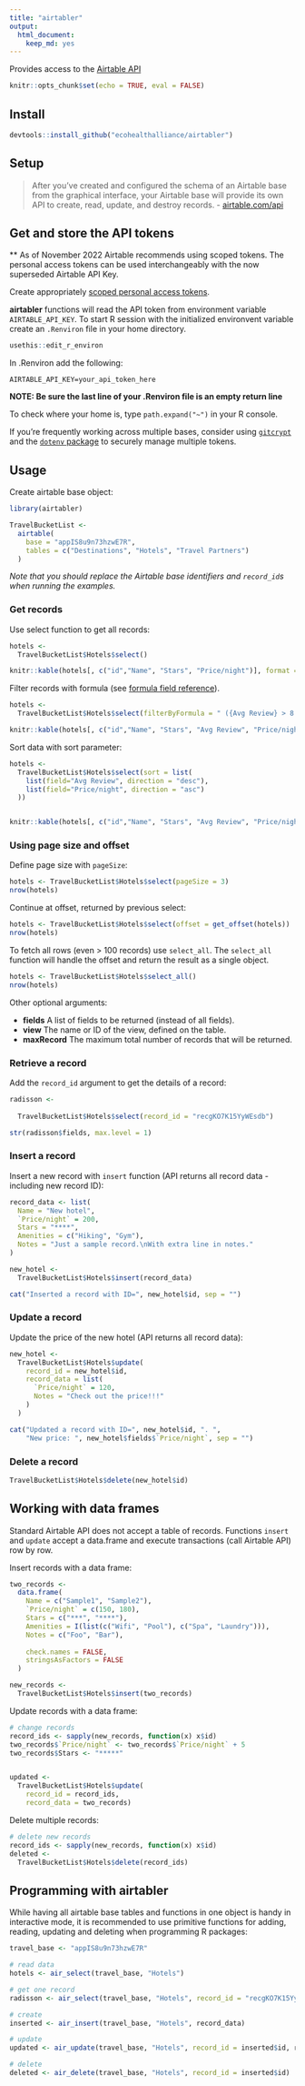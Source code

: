 ```yaml
---
title: "airtabler"
output: 
  html_document: 
    keep_md: yes
---
```

Provides access to the [Airtable API](http://airtable.com/api)

```r
knitr::opts_chunk$set(echo = TRUE, eval = FALSE)
```

## Install

```r
devtools::install_github("ecohealthalliance/airtabler")
```

## Setup
> After you've created and configured the schema of an Airtable base from the
graphical interface, your Airtable base will provide its own API to create,
read, update, and destroy records. -  [airtable.com/api](http://airtable.com/api) 

## Get and store the API tokens

** As of November 2022 Airtable recommends using scoped tokens. The personal access tokens can be used interchangeably with the now superseded Airtable API Key.  

Create appropriately [scoped personal access tokens](https://airtable.com/developers/web/guides/personal-access-tokens). 

__airtabler__ functions will read the API token from
  environment variable `AIRTABLE_API_KEY`. To start R session with the
  initialized environvent variable create an `.Renviron` file in your home directory.
  
```r
usethis::edit_r_environ
```

In .Renviron add the following:
```
AIRTABLE_API_KEY=your_api_token_here

```

**NOTE: Be sure the last line of your .Renviron file is an empty return line**

To check where your home is, type `path.expand("~")` in your R console.

If you're frequently working across multiple bases, consider using [`gitcrypt`](https://ecohealthalliance.github.io/eha-ma-handbook/16-encryption.html#set-up-encryption-for-a-repo-that-did-not-previously-use-git-crypt.) and the [`dotenv` package](https://cran.r-project.org/web/packages/dotenv/dotenv.pdf) to securely manage multiple tokens.  


## Usage

Create airtable base object:

```r
library(airtabler)

TravelBucketList <- 
  airtable(
    base = "appIS8u9n73hzwE7R", 
    tables = c("Destinations", "Hotels", "Travel Partners")
  )
```

_Note that you should replace the Airtable base identifiers and `record_id`s when running the examples._

### Get records
Use select function to get all records:
```r
hotels <- 
  TravelBucketList$Hotels$select()

knitr::kable(hotels[, c("id","Name", "Stars", "Price/night")], format = "markdown")
```

Filter records with formula (see [formula field reference ](https://support.airtable.com/hc/en-us/articles/203255215-Formula-Field-Reference)).

```r
hotels <- 
  TravelBucketList$Hotels$select(filterByFormula = " ({Avg Review} > 8.5)" )

knitr::kable(hotels[, c("id","Name", "Stars", "Avg Review", "Price/night")], format = "markdown")

```

Sort data with sort parameter:
```r
hotels <- 
  TravelBucketList$Hotels$select(sort = list(
    list(field="Avg Review", direction = "desc"),
    list(field="Price/night", direction = "asc")
  ))


knitr::kable(hotels[, c("id","Name", "Stars", "Avg Review", "Price/night")], format = "markdown")

```

### Using page size and offset

Define page size with `pageSize`:
```r

hotels <- TravelBucketList$Hotels$select(pageSize = 3)
nrow(hotels)


```

Continue at offset, returned by previous select:
```r
hotels <- TravelBucketList$Hotels$select(offset = get_offset(hotels))
nrow(hotels)
```


To fetch all rows (even > 100 records) use `select_all`. The `select_all` 
function will handle the offset and return the result as a single object.

```r
hotels <- TravelBucketList$Hotels$select_all()
nrow(hotels)

```


Other optional arguments:

* __fields__ A list of fields to be returned (instead of all fields).
* __view__ The name or ID of the view, defined on the table.
* __maxRecord__ The maximum total number of records that will be returned.

### Retrieve a record
Add the `record_id` argument to get the details of a record:

```r
radisson <- 
  
  TravelBucketList$Hotels$select(record_id = "recgKO7K15YyWEsdb")

str(radisson$fields, max.level = 1)
```

### Insert a record
Insert a new record with `insert` function (API returns all record data - including new record ID):
```r
record_data <- list(
  Name = "New hotel",
  `Price/night` = 200,
  Stars = "****",
  Amenities = c("Hiking", "Gym"),
  Notes = "Just a sample record.\nWith extra line in notes."
)

new_hotel <- 
  TravelBucketList$Hotels$insert(record_data)

cat("Inserted a record with ID=", new_hotel$id, sep = "")
```


### Update a record
Update the price of the new hotel (API returns all record data):
```r
new_hotel <- 
  TravelBucketList$Hotels$update(
    record_id = new_hotel$id, 
    record_data = list(
      `Price/night` = 120,
      Notes = "Check out the price!!!"
    )
  )

cat("Updated a record with ID=", new_hotel$id, ". ", 
    "New price: ", new_hotel$fields$`Price/night`, sep = "")
```

### Delete a record
```r
TravelBucketList$Hotels$delete(new_hotel$id)
```


## Working with data frames

Standard Airtable API does not accept a table of records. 
Functions `insert` and `update` accept a data.frame and
execute transactions (call Airtable API) row by row.

Insert records with a data frame:
```r
two_records <- 
  data.frame(
    Name = c("Sample1", "Sample2"),
    `Price/night` = c(150, 180),
    Stars = c("***", "****"),
    Amenities = I(list(c("Wifi", "Pool"), c("Spa", "Laundry"))),
    Notes = c("Foo", "Bar"),
    
    check.names = FALSE,
    stringsAsFactors = FALSE
  )

new_records <-
  TravelBucketList$Hotels$insert(two_records)

```

Update records with a data frame:
```r
# change records
record_ids <- sapply(new_records, function(x) x$id)
two_records$`Price/night` <- two_records$`Price/night` + 5
two_records$Stars <- "*****"


updated <- 
  TravelBucketList$Hotels$update(
    record_id = record_ids, 
    record_data = two_records)

```

Delete multiple records:
```r
# delete new records
record_ids <- sapply(new_records, function(x) x$id)
deleted <- 
  TravelBucketList$Hotels$delete(record_ids)
```


## Programming with airtabler

While having all airtable base tables and functions in one object 
is handy in interactive mode, it is recommended to use primitive
functions for adding, reading, updating and deleting when programming
R packages:

```r
travel_base <- "appIS8u9n73hzwE7R"

# read data
hotels <- air_select(travel_base, "Hotels")

# get one record
radisson <- air_select(travel_base, "Hotels", record_id = "recgKO7K15YyWEsdb")

# create
inserted <- air_insert(travel_base, "Hotels", record_data)

# update
updated <- air_update(travel_base, "Hotels", record_id = inserted$id, record_data)

# delete
deleted <- air_delete(travel_base, "Hotels", record_id = inserted$id)

```

